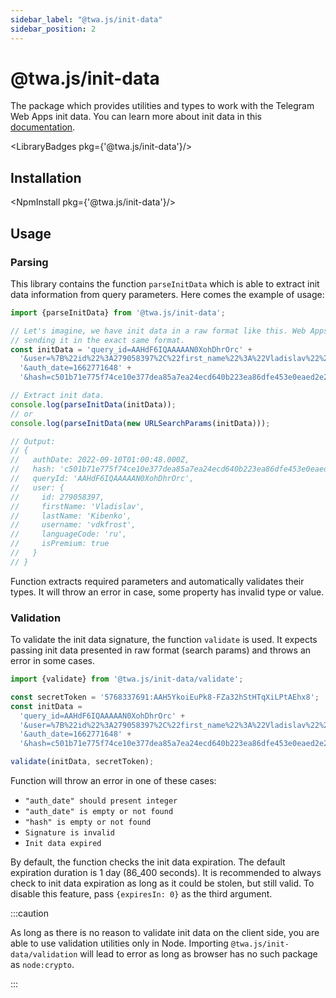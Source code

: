 ```yaml
---
sidebar_label: "@twa.js/init-data"
sidebar_position: 2
---
```


# @twa.js/init-data

The package which provides utilities and types to work with the Telegram Web
Apps init data. You can learn more about init data in this
[documentation](../launch-params/init-data/about).

<LibraryBadges pkg={'@twa.js/init-data'}/>

## Installation

<NpmInstall pkg={'@twa.js/init-data'}/>

## Usage

### Parsing

This library contains the function `parseInitData` which is able to extract
init data information from query parameters. Here comes the example of usage:

```typescript
import {parseInitData} from '@twa.js/init-data';

// Let's imagine, we have init data in a raw format like this. Web Apps are
// sending it in the exact same format.
const initData = 'query_id=AAHdF6IQAAAAAN0XohDhrOrc' +
  '&user=%7B%22id%22%3A279058397%2C%22first_name%22%3A%22Vladislav%22%2C%22last_name%22%3A%22Kibenko%22%2C%22username%22%3A%22vdkfrost%22%2C%22language_code%22%3A%22ru%22%2C%22is_premium%22%3Atrue%7D' +
  '&auth_date=1662771648' +
  '&hash=c501b71e775f74ce10e377dea85a7ea24ecd640b223ea86dfe453e0eaed2e2b2';

// Extract init data.
console.log(parseInitData(initData));
// or
console.log(parseInitData(new URLSearchParams(initData)));

// Output:
// {
//   authDate: 2022-09-10T01:00:48.000Z,
//   hash: 'c501b71e775f74ce10e377dea85a7ea24ecd640b223ea86dfe453e0eaed2e2b2',
//   queryId: 'AAHdF6IQAAAAAN0XohDhrOrc',
//   user: {
//     id: 279058397,
//     firstName: 'Vladislav',
//     lastName: 'Kibenko',
//     username: 'vdkfrost',
//     languageCode: 'ru',
//     isPremium: true
//   }
// }
```

Function extracts required parameters and automatically validates their types.
It will throw an error in case, some property has invalid type or value.

### Validation

To validate the init data signature, the function `validate` is used. It
expects passing init data presented in raw format (search params) and
throws an error in some cases.

```typescript
import {validate} from '@twa.js/init-data/validate';

const secretToken = '5768337691:AAH5YkoiEuPk8-FZa32hStHTqXiLPtAEhx8';
const initData =
  'query_id=AAHdF6IQAAAAAN0XohDhrOrc' +
  '&user=%7B%22id%22%3A279058397%2C%22first_name%22%3A%22Vladislav%22%2C%22last_name%22%3A%22Kibenko%22%2C%22username%22%3A%22vdkfrost%22%2C%22language_code%22%3A%22ru%22%2C%22is_premium%22%3Atrue%7D' +
  '&auth_date=1662771648' +
  '&hash=c501b71e775f74ce10e377dea85a7ea24ecd640b223ea86dfe453e0eaed2e2b2';

validate(initData, secretToken);
```

Function will throw an error in one of these cases:

- `"auth_date" should present integer`
- `"auth_date" is empty or not found`
- `"hash" is empty or not found`
- `Signature is invalid`
- `Init data expired`

By default, the function checks the init data expiration. The default
expiration duration is 1 day (86_400 seconds). It is recommended to always
check to init data expiration as long as it could be stolen, but still valid.
To disable this feature, pass `{expiresIn: 0}` as the third argument.

:::caution

As long as there is no reason to validate init data on the client side, you are
able to use validation utilities only in Node. Importing
`@twa.js/init-data/validation` will lead to error as long as browser has
no such package as `node:crypto`.

:::